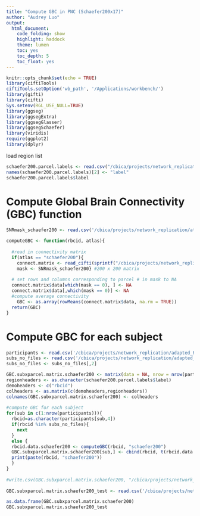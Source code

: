 ```yaml
---
title: "Compute GBC in PNC (Schaefer200x17)"
author: "Audrey Luo"
output:
  html_document:
    code_folding: show
    highlight: haddock
    theme: lumen
    toc: yes
    toc_depth: 5
    toc_float: yes
---
```




```r
knitr::opts_chunk$set(echo = TRUE)
library(ciftiTools)
ciftiTools.setOption('wb_path', '/Applications/workbench/')
library(gifti)
library(cifti)
Sys.setenv(RGL_USE_NULL=TRUE)
library(ggseg)
library(ggsegExtra)  
library(ggsegGlasser) 
library(ggsegSchaefer)  
library(viridis)
require(ggplot2)
library(dplyr)
```

 
load region list
```r
schaefer200.parcel.labels <- read.csv("/cbica/projects/network_replication/atlases/parcellations/schaefer200x17_regionlist.csv", header = T)
names(schaefer200.parcel.labels)[2] <- "label"
schaefer200.parcel.labels$label
```

# Compute Global Brain Connectivity (GBC) function

```r

SNRmask_schaefer200 <- read.csv('/cbica/projects/network_replication/atlases/Masks/SNRmask_schaefer200x17.csv')

computeGBC <- function(rbcid, atlas){
  
  #read in connectivity matrix
  if(atlas == "schaefer200"){
    connect.matrix <- read_cifti(sprintf("/cbica/projects/network_replication/pconn/%1$s/%1$s_ses-PNC1_task-rest_acq-singleband_space-fsLR_atlas-Schaefer217_den-91k_den-91k_bold.pconn.nii",rbcid))
    mask <- SNRmask_schaefer200} #200 x 200 matrix 
 
  # set rows and columns corresponding to parcel # in mask to NA
  connect.matrix$data[which(mask == 0), ] <- NA
  connect.matrix$data[,which(mask == 0)] <- NA
  #compute average connectivity 
    GBC <- as.array(rowMeans(connect.matrix$data, na.rm = TRUE))
  return(GBC)
}

```


# Compute GBC for each subject  
```r

participants <- read.csv('/cbica/projects/network_replication/adapted_Rscripts/participants_allIDs.csv')
subs_no_files <- read.csv('/cbica/projects/network_replication/adapted_Rscripts/subs_no_files.csv', row.names=NULL)
subs_no_files <- subs_no_files[,2]

GBC.subxparcel.matrix.schaefer200 <- matrix(data = NA, nrow = nrow(participants), ncol = 201)
regionheaders <- as.character(schaefer200.parcel.labels$label)
demoheaders <- c("rbcid")
colheaders <- as.matrix(c(demoheaders,regionheaders))
colnames(GBC.subxparcel.matrix.schaefer200) <- colheaders
 
#compute GBC for each subject  
for(sub in c(1:nrow(participants))){
  rbcid=as.character(participants[sub,4])
  if(rbcid %in% subs_no_files){
    next
  }
  else {
  rbcid.data.schaefer200 <- computeGBC(rbcid, "schaefer200") 
  GBC.subxparcel.matrix.schaefer200[sub,] <- cbind(rbcid, t(rbcid.data.schaefer200))
  print(paste(rbcid, "schaefer200"))
  }
}
  
#write.csv(GBC.subxparcel.matrix.schaefer200, "/cbica/projects/network_replication/GBC/GBC_subxparcel_matrix_schaefer200x17.csv", row.names=F, quote=F)
  
GBC.subxparcel.matrix.schaefer200_test <- read.csv('/cbica/projects/network_replication/GBC/GBC_subxparcel_matrix_schaefer200x17.csv') 

as.data.frame(GBC.subxparcel.matrix.schaefer200)
GBC.subxparcel.matrix.schaefer200_test

```
